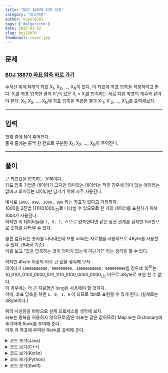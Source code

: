 ---
title: "BOJ 18870 좌표 압축"
category: "알고리즘"
author: kuper0201
tags: ['#algorithm']
date: 2022-03-02
slug: boj18870
thumbnail: cover.jpg
---

## 문제

### <a href="https://boj.kr/18870" target="_blank">BOJ 18870 좌표 압축 바로 가기</a>

수직선 위에 N개의 좌표 X<sub>1</sub>, X<sub>2</sub>, ..., X<sub>N</sub>이 있다. 이 좌표에 좌표 압축을 적용하려고 한다.
X<sub>i</sub>를 좌표 압축한 결과 X'<sub>i</sub>의 값은 X<sub>i</sub> > X<sub>j</sub>를 만족하는 서로 다른 좌표의 개수와 같아야 한다.
X<sub>1</sub>, X<sub>2</sub>, ..., X<sub>N</sub>에 좌표 압축을 적용한 결과 X'<sub>1</sub>, X'<sub>2</sub>, ..., X'<sub>N</sub>를 출력해보자.

---

## 입력

첫째 줄에 N이 주어진다. <br/>
둘째 줄에는 공백 한 칸으로 구분된 X<sub>1</sub>, X<sub>2</sub>, ..., X<sub>N</sub>이 주어진다.

---

## 풀이

큰 좌표값을 압축하는 문제이다. <br/>
좌표 압축 기법은 데이터가 크지만 의미있는 데이터는 적은 경우에 의미 없는 데이터는 없애고 의미있는 데이터만 남기기 위해 자주 사용된다. <br/>

예시로 ```1000, 999, 1000, 999``` 라는 좌표가 있다고 가정하자. <br/>
1000을 2진법 1111101000<sub>(2)</sub>로 나타낼 수 있으므로 한 개의 데이터를 표현하기 위해 10bit가 사용된다. <br/>
하지만 이 데이터들을 ```1, 0, 1, 0``` 으로 압축한다면 같은 상관 관계를 갖지만 1bit만으로 숫자를 나타낼 수 있다. <br/>

물론 컴퓨터는 숫자를 나타내는데 보통 int라는 자료형을 사용하므로 4Byte를 사용할 수 있다. (64bit 기준) <br/>
이를 보고 "값을 압축하는 것이 의미가 없는게 아닌가?" 라는 생각을 할 수 있다. <br/>

하지만 4byte 이상의 아주 큰 값을 생각해 보자. <br/>
데이터가 ```10000000000, 999999999, 10000000000, 999999999```일 경우에 10<sup>10</sup>는 10_0101_0100_0000_1011_1110_0100_0000_0000<sub>(2)</sub> 이므로 4Byte로 표현 할 수 없다. <br/>
이 경우에는 더 큰 자료형인 long을 사용해야 할 것이다. <br/>
이때, 좌표 압축을 하면 ```1, 0, 1, 0``` 이 되므로 1bit로 표현할 수 있게 된다. (실제로는 4Byte이다.)

위의 사실들을 바탕으로 실제 프로세스를 생각해 보자. <br/>
좌표는 중복을 허용하지 않으므로(같은 좌표는 같은 값이므로) Map 또는 Dictionary에 추가하며 Rank를 부여해 준다. <br/>
이후 각 좌표에 부여된 Rank를 출력해 준다.

<details markdown="1">
<summary>코드 보기(Java)</summary>

```javascript
import java.io.BufferedReader;
import java.io.IOException;
import java.io.InputStreamReader;
import java.util.Arrays;
import java.util.HashMap;

public class Main {
    public static void main(String[] args) throws IOException {
        BufferedReader br = new BufferedReader(new InputStreamReader(System.in));
        HashMap<Integer, Integer> map = new HashMap<>();

        int N = Integer.parseInt(br.readLine());

        int[] arr = new int[N];
        String[] str = br.readLine().split(" ");
        for(int i = 0; i < N; i++) arr[i] = Integer.parseInt(str[i]);

        int[] tmp = arr.clone();
        Arrays.sort(arr);

        int rank = 0;
        for(int i = 0; i < N; i++) {
            if(map.get(arr[i]) == null) map.put(arr[i], rank++);
        }

        StringBuilder sb = new StringBuilder();
        for(int i = 0; i < N; i++) sb.append(map.get(tmp[i]) +" ");

        System.out.println(sb);
    }
}
```

</details>

<details markdown="1">
<summary>코드 보기(C++)</summary>

```cpp
#include <iostream>
#include <algorithm>
#include <map>

using namespace std;

int main() {
    ios::sync_with_stdio(false);
    cin.tie(NULL);
    cout.tie(NULL);
    
    map<int, int> mp;
    
    int n; cin >> n;
    
    int arr[n], tmp[n];
    for(int i = 0; i < n; i++) {
        cin >> arr[i];
        tmp[i] = arr[i];
    }
    
    sort(arr, arr + n);
    
    int rank = 0;
    for(int i = 0; i < n; i++) {
        if(mp[arr[i]] == 0) mp[arr[i]] = ++rank;
    }
    
    for(int i = 0; i < n; i++)
        cout << mp[tmp[i]] - 1 << " ";
        
    return 0;
}

```

</details>

<details markdown="1">
<summary>코드 보기(Kotlin)</summary>

```javascript
import kotlin.collections.ArrayList

fun main(args: Array<String>) {
    var N = readLine()!!.toInt()

    var arr = ArrayList<Int>()
    var tmp = ArrayList<Int>()
    var mp = emptyMap<Int, Int>().toMutableMap()


    var str = readLine()!!.split(" ")
    for(i in 0 until N) {
        arr.add(str[i].toInt())
        tmp.add(arr[i])
    }

    arr.sort()

    var rank = 0
    for(i in 0 until N) {
        if (mp[arr[i]] == null) {
            mp[arr[i]] = rank
            rank += 1
        }
    }

    val sb = StringBuilder()
    for(i in 0 until N) {
        sb.append("${mp[tmp[i]]} ")
    }

    print(sb)
}
```

</details>

<details markdown="1">
<summary>코드 보기(Python)</summary>

```python
def main():
    n = int(input())
    arr = list()
    tmp = list()
    mp = dict()
    
    str = input().split(' ')
    for i in range(n):
        arr.append(int(str[i]))
        tmp.append(arr[i])

    arr.sort()
    
    rank = 0
    for i in range(n):
        if (arr[i] in mp) == False:
            mp[arr[i]] = rank
            rank += 1
    
    for i in range(n):
        print(mp[tmp[i]])
        
if __name__ == "__main__":
    main()
```

</details>

<details markdown="1">
<summary>코드 보기(Swift)</summary>

```cpp
import Foundation

func main() {
    let n = Int(readLine()!)!
    
    var arr = Array<Int>()
    var tmp = Array<Int>()
    var mp = Dictionary<Int, Int>()
    
    var str = (readLine()?.split(separator: " "))!
    for i in 0..<n {
        
        if let num: Int = Int(str[i]) {
            arr.append(num)
            tmp.append(num)
        }
    }
    
    arr.sort()
    
    var rank = 0
    for i in 0..<n {
        if mp[arr[i]] == nil {
            mp[arr[i]] = rank
            rank += 1
        }
    }
    
    for i in 0..<n {
        print(mp[tmp[i]]!, terminator: " ")
    }
}

main()
```

</details>